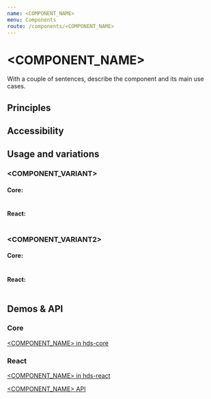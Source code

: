 ```yaml
---
name: <COMPONENT_NAME>
menu: Components
route: /components/<COMPONENT_NAME>
---
```


<!---
Import all the needed components from HDS libraries.

For example:
-->


<!---
Import documentation specific components. You can view what is available in /site/src/components/ folder.
-->

# <COMPONENT_NAME>

<LargeParagraph>
    With a couple of sentences, describe the component and its main use cases.
</LargeParagraph>

<!---
If you want to add more introductory content, you can do that below LargeParagraph section. Keep this relatively short and simple.
-->

## Principles
<!---
Principles section lists the most important fundamentals about using the component. Generally, HDS documentation tends not to list basic level usability principles in component documentation. Instead, try to provide concise principles on how to and how not to use the component in real world user interfaces. A good starting point is to check other components' documentation for examples.

Principles are listed as separate bullet points. You may bold part of the sentences to highlight the most important principles.
- <ADD PRINCIPLE HERE>
- <ADD PRINCIPLE HERE>
-->

## Accessibility
<!---
Accessibility section lists the most important principles related to accessibility. A good rule of thumb is that every principle in this section should have a point of reference in WCAG 2.1 documentation and provide a link to that reference. If you do not have experience about accessibility, you can contact the HDS team and we will guide you forward.

Accessibility principles are listed as separate bullet points. You may bold part of the sentences to highlight the most important principles.
- <ADD ACCESSIBILITY PRINCIPLE HERE>
- <ADD ACCESSIBILITY PRINCIPLE HERE>
-->

## Usage and variations
<!---
In the following subchapters, list all notable variants of the component. For example, a button component includes variants such as Primary, Secondary, Supplementary, Icon, Small and Utility.
-->

### <COMPONENT_VARIANT>
<!---
Add a short description about the variant. What it is and when it should be used over other variants? Keep this relatively short, maximum of 5 sentences.
-->

<!---
Add React code here to provide interactive examples of the component variant.
-->
<Playground>

</Playground>

#### Core:
<!---
Add HTML (HDS Core package) code example here. This code should try to match the Playground code above. You may add comments in the code to make it more understandable.

Note! This section should be left out if this component is not included in the Core package.
-->
```html

```

#### React:
<!---
Add React (HDS React package) code example here. This code should try to match the Playground code above. You may add comments in the code to make it more understandable.
-->
```tsx

```

### <COMPONENT_VARIANT2>
<!---
Add a short description about the variant. What it is and when it should be used over other variants? Keep this relatively short, maximum of 5 sentences.
-->

<!---
Add React code here to provide interactive examples of the component variant.
-->
<Playground>

</Playground>

#### Core:
<!---
Add HTML (HDS Core package) code example here. This code should try to match the Playground code above. You may add comments in the code to make it more understandable.

Note! This section should be left out if this component is not included in the Core package.
-->
```html

```

#### React:
<!---
Add React (HDS React package) code example here. This code should try to match the Playground code above. You may add comments in the code to make it more understandable.
-->
```tsx

```

## Demos & API

### Core

[<COMPONENT_NAME> in hds-core](/storybook/core/?path=/story/<COMPONENT_PATH>)

### React

[<COMPONENT_NAME> in hds-react](/storybook/react/?path=/story/<COMPONENT_PATH>)

[<COMPONENT_NAME> API](/storybook/react/?path=/docs/<COMPONENT_PATH>)

